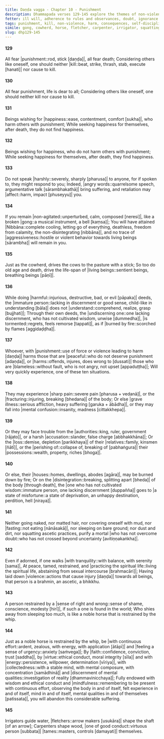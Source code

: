 ```yaml
---
title: Daṇḍa vagga - Chapter 10 - Punishment
description: Dhammapada verses 129-145 explore the themes of non-violence, the consequences of harmful actions, and the importance of self-discipline. Through metaphors of a broken gong, a well-trained horse, and skilled artisans, the verses emphasize that true purification comes not from external austerities but from inner restraint, mindfulness, and ethical conduct. The inevitability of death and the suffering caused by harming others are highlighted alongside the rewards of peace and wisdom for those who cultivate virtuous behavior.
fetter: ill will, adherence to rules and observances, doubt, ignorance
tags: punishment, kill, non-violence, harm, consequences, self-discipline, restraint, ethical conduct, mindfulness, wisdom, death, suffering, peace, virtue, dhp
simile: gong, cowherd, horse, fletcher, carpenter, irrigator, squatting ascetic practices
slug: dhp129-145
---
```


#### 129

All fear |punishment::rod, stick [daṇḍa]|,
all fear death;
Considering others like oneself,
one should neither |kill::beat, strike, thrash, stab, execute [hanati]| nor cause to kill.

#### 130

All fear punishment,
life is dear to all;
Considering others like oneself,
one should neither kill nor cause to kill.

#### 131

Beings wishing for |happiness::ease, contentment, comfort [sukha]|,
who harm others with punishment;
While seeking happiness for themselves,
after death, they do not find happiness.

#### 132

Beings wishing for happiness,
who do not harm others with punishment;
While seeking happiness for themselves,
after death, they find happiness.

#### 133

Do not speak |harshly::severely, sharply [pharusa]| to anyone,
for if spoken to, they might respond to you;
Indeed, |angry words::quarrelsome speech, argumentative talk [sārambhakathā]| bring suffering,
and retaliation may |affect::harm, impact [phuseyyu]| you.

#### 134

If you remain |non-agitated::unperturbed, calm, composed [neresi]|,
like a broken |gong::a musical instrument, a bell [kaṃsa]|;
You will have attained |Nibbāna::complete cooling, letting go of everything, deathless, freedom from calamity, the non-disintegrating [nibbāna]|,
and no trace of |aggressiveness::hostile or violent behavior towards living beings [sārambha]| will remain in you.

#### 135

Just as the cowherd,
drives the cows to the pasture with a stick;
So too do old age and death,
drive the life-span of |living beings::sentient beings, breathing beings [pāṇī]|.

#### 136

While doing |harmful::injurious, destructive, bad, or evil [pāpaka]| deeds,
the |immature person::lacking in discernment or good sense, child-like in understanding [bāla]| does not |understand::comprehend, realize, grasp [bujjhati]|;
Through their own deeds, the |undiscerning one::one lacking discernment, who has not cultivated wisdom, unwise [dummedha]|,
|is tormented::regrets, feels remorse [tappati]|, as if |burned by fire::scorched by flames [aggidaḍḍha]|.

#### 137

Whoever, with |punishment::use of force or violence leading to harm [daṇḍa]| harms those that are |peaceful::who do not deserve punishment [adaṇḍa]|,
or |harms::offends, injures, does wrong to [dussati]| those who are |blameless::without fault, who is not angry, not upset [appaduṭṭha]|;
Will very quickly experience,
one of these ten situations.

#### 138

They may experience |sharp pain::severe pain [pharusa + vedanā]|,
or the |fracturing::injuring, breaking [bhedana]| of the body;
Or else |grave illness::serious affliction, heavy suffering [garuka + ābādha]|,
or they may fall into |mental confusion::insanity, madness [cittakkhepa]|.

#### 139

Or they may face trouble from the |authorities::king, ruler, government [rājato]|,
or a harsh |accusation::slander, false charge [abbhakkhāna]|;
Or the |loss::demise, depletion [parikkhaya]| of their |relatives::family, kinsmen [ñātī]|,
or the |perishing of::collapse of, breaking of [pabhaṅgura]| their |possessions::wealth, property, riches [bhoga]|.

#### 140

Or else, their |houses::homes, dwellings, abodes [agāra]|,
may be burned down by fire;
Or on the |disintegration::breaking, splitting apart [bheda]| of the body [through death],
the |one who has not cultivated wisdom::immature person, one lacking discernment [duppañña]| goes to |a state of misfortune::a state of deprivation, an unhappy destination, perdition, hell [niraya]|.

#### 141

Neither going naked, nor matted hair, nor covering oneself with mud,
nor |fasting::not eating [nānāsakā]|, nor sleeping on bare ground;
nor dust and dirt, nor squatting ascetic practices,
purify a mortal |who has not overcome doubt::who has not crossed beyond uncertainty [avitiṇṇakaṅkha]|.

#### 142

Even if adorned, if one walks |with tranquility::with balance, with serenity [sama]|,
At peace, tamed, restrained, and |practicing the spiritual life::living the spiritual life, abstaining from sexual intercourse [brahmacāri]|;
Having laid down |violence::actions that cause injury [daṇḍa]| towards all beings,
that person is a brahmin, an ascetic, a bhikkhu.

#### 143

A person restrained by a |sense of right and wrong::sense of shame, conscience, modesty [hirī]|,
if such a one is found in the world;
Who shies away from sleeping too much,
is like a noble horse that is restrained by the whip.

#### 144

Just as a noble horse is restrained by the whip,
be |with continuous effort::ardent, zealous, with energy, with application [ātāpī]| and |feeling a sense of urgency::anxiety [saṁvega]|;
By |faith::confidence, conviction, trust [saddha]|, by |virtue::ethical conduct, moral integrity [sīla]| and with |energy::persistence, willpower, determination [vīriya]|,
with |collectedness::with a stable mind, with mental composure, with concentration [samādhinā]| and |discernment of mental qualities::investigation of reality [dhammavinicchaya]|;
Fully endowed with wisdom and ethical conduct and |mindfulness::remembering to be present with continuous effort, observing the body in and of itself, felt experience in and of itself, mind in and of itself, mental qualities in and of themselves [patissata]|,
you will abandon this considerable suffering.

#### 145

Irrigators guide water,
|fletchers::arrow makers [usukāra]| shape the shaft [of an arrow];
Carpenters shape wood,
|one of good conduct::virtuous person [subbata]| |tames::masters, controls [damayati]| themselves.